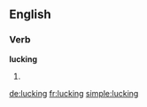 ==English==

===Verb===
'''lucking'''

# {{present participle of|[[luck]]}}

[[de:lucking]]
[[fr:lucking]]
[[simple:lucking]]